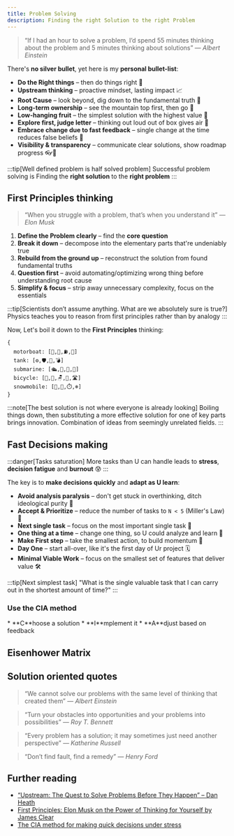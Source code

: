 ```yaml
---
title: Problem Solving
description: Finding the right Solution to the right Problem
---
```


> “If I had an hour to solve a problem, I’d spend 55 minutes thinking about the problem and 5 minutes thinking about solutions”
> <cite>— Albert Einstein</cite>

There's **no silver bullet**, yet here is my **personal bullet-list**:

* **Do the Right things** – then do things right 🎯
* **Upstream thinking** – proactive mindset, lasting impact 📈
* **Root Cause** – look beyond, dig down to the fundamental truth 🌰
* **Long-term ownership** – see the mountain top first, then go 🗻
* **Low-hanging fruit** – the simplest solution with the highest value 🍐
* **Explore first, judge letter** – thinking out loud out of box gives air 🪽
* **Embrace change due to fast feedback** – single change at the time reduces false beliefs 🏹
* **Visibility & transparency** – communicate clear solutions, show roadmap progress 👓🐾

:::tip[Well defined problem is half solved problem]
Successful problem solving is Finding the **right solution** to the **right problem**
:::

## First Principles thinking

> “When you struggle with a problem, that’s when you understand it”
> <cite>— Elon Musk</cite>

1. **Define the Problem clearly** – find the **core question**
2. **Break it down** – decompose into the elementary parts that're undeniably true
3. **Rebuild from the ground up** – reconstruct the solution from found fundamental truths
4. **Question first** – avoid automating/optimizing wrong thing before understanding root cause
5. **Simplify & focus** – strip away unnecessary complexity, focus on the essentials

:::tip[Scientists don’t assume anything. What are we absolutely sure is true?]
Physics teaches you to reason from first principles rather than by analogy
:::

Now, Let's boil it down to the **First Principles** thinking:

```
{
  motorboat: [🛶,🎿,⛽,🌊]
  tank️: [⚙️,🛡,🔫️,💣️]
  submarine: [🛳,️🐋,🔭,🌊]
  bicycle: [🚶,🛞,🪑‍,🔁️,🛣]
  snowmobile: [🛵,🎿,⏱️,❄️]
}
```

:::note[The best solution is not where everyone is already looking]
Boiling things down, then substituting a more effective solution for one of key parts brings innovation.
Combination of ideas from seemingly unrelated fields.
:::

<TreatMeBtn />

## Fast Decisions making

:::danger[Tasks saturation]
More tasks than U can handle leads to **stress**, **decision fatigue** and **burnout** 😰
:::

The key is to **make decisions quickly** and **adapt as U learn**:

* **Avoid analysis paralysis** – don't get stuck in overthinking, ditch ideological purity 🙉
* **Accept & Prioritize** – reduce the number of tasks to `N < 5` (Miller's Law) 🧮️
* **Next single task** – focus on the most important single task 🎯
* **One thing at a time** – change one thing, so U could analyze and learn 🩻
* **Make First step** – take the smallest action, to build momentum 🚶
* **Day One** – start all-over, like it's the first day of Ur project 🗓️
* **Minimal Viable Work** – focus on the smallest set of features that deliver value 🛠️

:::tip[Next simplest task]
"What is the single valuable task that I can carry out in the shortest amount of time?"
:::

### <h3 class="hidden">Use the CIA method</h3>
<Card title="Use the CIA method" icon="emoji:detective">
  * **C**hoose a solution
  * **I**mplement it
  * **A**djust based on feedback
</Card>

## Eisenhower Matrix

<EisenhowerMatrix />

## Solution oriented quotes

> “We cannot solve our problems with the same level of thinking that created them”
> <cite>— Albert Einstein</cite>

> “Turn your obstacles into opportunities and your problems into possibilities”
> <cite>— Roy T. Bennett</cite>

> “Every problem has a solution; it may sometimes just need another perspective”
> <cite>— Katherine Russell</cite>

> “Don’t find fault, find a remedy”
> <cite>— Henry Ford</cite>


## Further reading

- [“Upstream: The Quest to Solve Problems Before They Happen” – Dan Heath](https://www.amazon.com/Upstream-Quest-Problems-Before-Happen/dp/1982134720)
- [First Principles: Elon Musk on the Power of Thinking for Yourself by James Clear](https://jamesclear.com/first-principles)
- [The CIA method for making quick decisions under stress](https://youtu.be/h5sCj8ic1rM?si=9i5VgQMAYiXY_oda)

<script is:inline src="/external-links.js"></script>